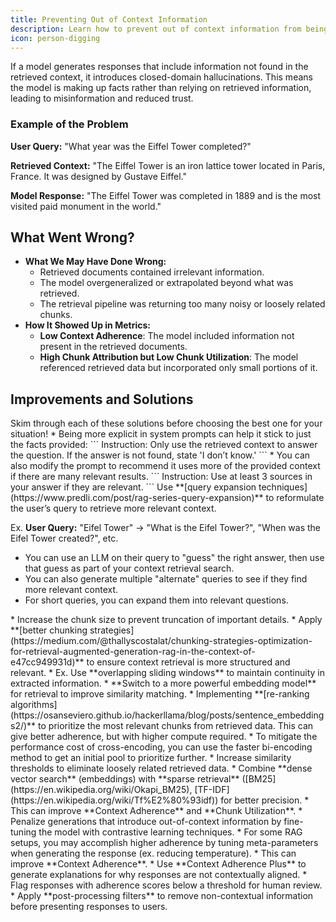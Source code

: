 ```yaml
---
title: Preventing Out of Context Information
description: Learn how to prevent out of context information from being generated by your AI models.
icon: person-digging
---
```


If a model generates responses that include information not found in the retrieved context, it introduces closed-domain hallucinations. This means the model is making up facts rather than relying on retrieved information, leading to misinformation and reduced trust.

### Example of the Problem
**User Query:** "What year was the Eiffel Tower completed?" 

**Retrieved Context:** "The Eiffel Tower is an iron lattice tower located in Paris, France. It was designed by Gustave Eiffel." 

**Model Response:** "The Eiffel Tower was completed in 1889 and is the most visited paid monument in the world."

## What Went Wrong?

* **What We May Have Done Wrong:**  
  * Retrieved documents contained irrelevant information.  
  * The model overgeneralized or extrapolated beyond what was retrieved.  
  * The retrieval pipeline was returning too many noisy or loosely related chunks.  
* **How It Showed Up in Metrics:**  
  * **Low Context Adherence**: The model included information not present in the retrieved documents.  
  * **High Chunk Attribution but Low Chunk Utilization**: The model referenced retrieved data but incorporated only small portions of it.

## Improvements and Solutions

<Note>
Skim through each of these solutions before choosing the best one for your situation!
</Note>

<Steps>
<Step title="Enforce Context Adherence in Prompts">
* Being more explicit in system prompts can help it stick to just the facts provided: 
  ```
  Instruction: Only use the retrieved context to answer the question. If the answer is not found, state 'I don’t know.'
  ```
* You can also modify the prompt to recommend it uses more of the provided context if there are many relevant results.
  ```
  Instruction: Use at least 3 sources in your answer if they are relevant.
  ```
</Step>
<Step title="User Queries Are Too Vague">
Use **[query expansion techniques](https://www.predli.com/post/rag-series-query-expansion)** to reformulate the user’s query to retrieve more relevant context.

Ex. **User Query:** "Eifel Tower" -> "What is the Eifel Tower?", "When was the Eifel Tower created?", etc.

* You can use an LLM on their query to "guess" the right answer, then use that guess as part of your context retrieval search.
* You can also generate multiple "alternate" queries to see if they find more relevant context.
* For short queries, you can expand them into relevant questions.
</Step>
<Step title="Chunks Are Truncated">
* Increase the chunk size to prevent truncation of important details.
* Apply **[better chunking strategies](https://medium.com/@thallyscostalat/chunking-strategies-optimization-for-retrieval-augmented-generation-rag-in-the-context-of-e47cc949931d)** to ensure context retrieval is more structured and relevant.  
  * Ex. Use **overlapping sliding windows** to maintain continuity in extracted information.  
</Step>
<Step title="Retrieved Chunks Are Irrelevant">
* **Switch to a more powerful embedding model** for retrieval to improve similarity matching.
* Implementing **[re-ranking algorithms](https://osanseviero.github.io/hackerllama/blog/posts/sentence_embeddings2/)** to prioritize the most relevant chunks from retrieved data. This can give better adherence, but with higher compute required.  
  * To mitigate the performance cost of cross-encoding, you can use the faster bi-encoding method to get an initial pool to prioritize further. 
* Increase similarity thresholds to eliminate loosely related retrieved data.
</Step>
<Step title="Use Hybrid Retrieval Techniques">
* Combine **dense vector search** (embeddings) with **sparse retrieval** ([BM25](https://en.wikipedia.org/wiki/Okapi_BM25), [TF-IDF](https://en.wikipedia.org/wiki/Tf%E2%80%93idf)) for better precision.
  * This can improve **Context Adherence** and **Chunk Utilization**.
</Step>
<Step title="Fine Tune For Adherence">
* Penalize generations that introduce out-of-context information by fine-tuning the model with contrastive learning techniques.
* For some RAG setups, you may accomplish higher adherence by tuning meta-parameters when generating the response (ex. reducing temperature).
  * This can improve **Context Adherence**.
</Step>
<Step title="Validate Responses for Adherence">
* Use **Context Adherence Plus** to generate explanations for why responses are not contextually aligned.  
* Flag responses with adherence scores below a threshold for human review.  
* Apply **post-processing filters** to remove non-contextual information before presenting responses to users.
</Step>
</Steps>